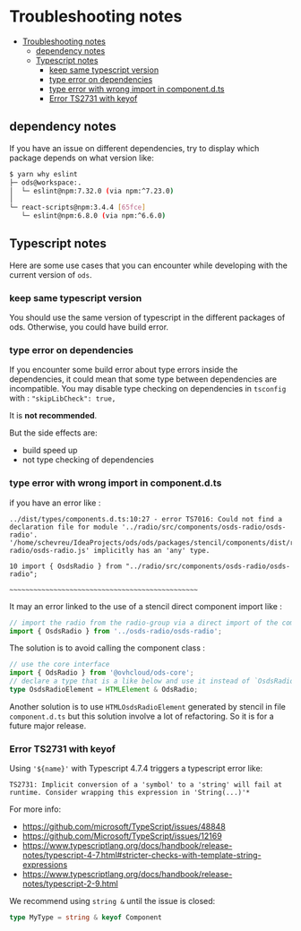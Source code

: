 # Troubleshooting notes

<!-- TOC -->

* [Troubleshooting notes](#troubleshooting-notes)
  * [dependency notes](#dependency-notes)
  * [Typescript notes](#typescript-notes)
    * [keep same typescript version](#keep-same-typescript-version)
    * [type error on dependencies](#type-error-on-dependencies)
    * [type error with wrong import in component.d.ts](#type-error-with-wrong-import-in-componentdts)
    * [Error TS2731 with keyof](#error-ts2731-with-keyof)

<!-- TOC -->

## dependency notes

If you have an issue on different dependencies, try to display which package depends on what version like:

```bash
$ yarn why eslint
├─ ods@workspace:.
│  └─ eslint@npm:7.32.0 (via npm:^7.23.0)
│
└─ react-scripts@npm:3.4.4 [65fce]
   └─ eslint@npm:6.8.0 (via npm:^6.6.0)
```

## Typescript notes

Here are some use cases that you can encounter while developing with the current version of `ods`.

### keep same typescript version

You should use the same version of typescript in the different packages of ods.
Otherwise, you could have build error.

### type error on dependencies

If you encounter some build error about type errors inside the dependencies, it could mean that some type
between dependencies are incompatible.
You may disable type checking on dependencies in `tsconfig` with :
`"skipLibCheck": true,`

It is **not recommended**.

But the side effects are:

- build speed up
- not type checking of dependencies

### type error with wrong import in component.d.ts

if you have an error like :

```shell
../dist/types/components.d.ts:10:27 - error TS7016: Could not find a declaration file for module '../radio/src/components/osds-radio/osds-radio'. '/home/schevreu/IdeaProjects/ods/ods/packages/stencil/components/dist/radio/src/components/osds-radio/osds-radio.js' implicitly has an 'any' type.

10 import { OsdsRadio } from "../radio/src/components/osds-radio/osds-radio";
                             ~~~~~~~~~~~~~~~~~~~~~~~~~~~~~~~~~~~~~~~~~~~~~~~
```

It may an error linked to the use of a stencil direct component import like :

```typescript
// import the radio from the radio-group via a direct import of the component
import { OsdsRadio } from '../osds-radio/osds-radio';
```

The solution is to avoid calling the component class :

```typescript
// use the core interface
import { OdsRadio } from '@ovhcloud/ods-core';
// declare a type that is a like below and use it instead of `OsdsRadio`
type OsdsRadioElement = HTMLElement & OdsRadio;
```

Another solution is to use `HTMLOsdsRadioElement` generated by stencil in file `component.d.ts` but this solution
involve a lot of refactoring.
So it is for a future major release.

### Error TS2731 with keyof

Using `'${name}'` with Typescript 4.7.4 triggers a typescript error like:

```
TS2731: Implicit conversion of a 'symbol' to a 'string' will fail at runtime. Consider wrapping this expression in 'String(...)'*
```

For more info:

- https://github.com/microsoft/TypeScript/issues/48848
- https://github.com/Microsoft/TypeScript/issues/12169
- https://www.typescriptlang.org/docs/handbook/release-notes/typescript-4-7.html#stricter-checks-with-template-string-expressions
- https://www.typescriptlang.org/docs/handbook/release-notes/typescript-2-9.html

We recommend using `string &` until the issue is closed:

```typescript
type MyType = string & keyof Component
```
